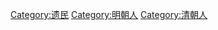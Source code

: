 {{catmore|明遗民}}

[[Category:遗民|Category:遗民]]
[[Category:明朝人|Category:明朝人]]
[[Category:清朝人|Category:清朝人]]